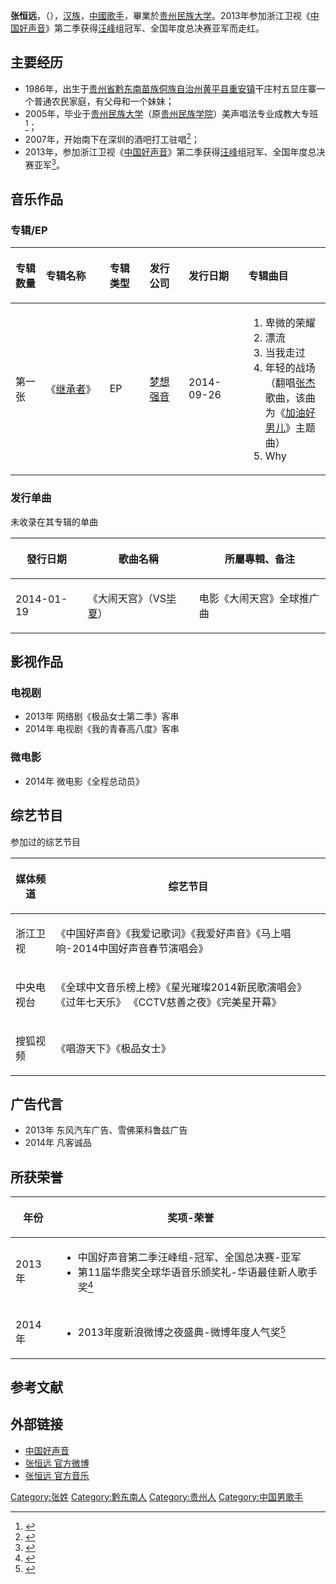 {{Veil|time=2015-09-12T06:37:26+00:00}}
{{藝人
| 姓名 = 张恒远
| 類型 = 男歌手
| 圖片 = 
| 圖片簡介 = 
| 英文名 =  
| 暱稱 = 恒远
| 國籍 = {{PRC}}
| 出生日期 = {{Birth date and age|1986|9|11}}
| 出生地點 = {{CHN}}[[贵州省|贵州省]][[黔东南州|黔东南州]][[黄平县|黄平县]]
| 職業 = [[歌手|歌手]] 
| 語言 = [[汉语|汉语]]（[[普通话|普通话]]）
| 教育程度 = [[贵州民族大学|贵州民族大学]]
| 音樂類型 = [[華語流行|華語流行]]
| 活躍年代 = 2013年-至今
| 唱片公司 = [[梦想强音|梦想强音]]（2013年－） 
| 經紀公司 = [[灿星文化|灿星文化]]（2013年－）
| 網站 = http://weibo.com/u/2192772230 张恒远個人微博
}}

'''张恒远'''，（{{bd|1986年|9月11日|catIdx=Z张}}），[[汉族|汉族]]，[[中國|中國]][[歌手|歌手]]，畢業於[[贵州民族大学|贵州民族大学]]。2013年参加浙江卫视《[[中国好声音|中国好声音]]》第二季获得[[汪峰|汪峰]]组冠军、全国年度总决赛亚军而走红。

==主要经历==
*1986年，出生于[[贵州省|贵州省]][[黔东南苗族侗族自治州|黔东南苗族侗族自治州]][[黄平县|黄平县]][[重安镇|重安镇]]干庄村五显庄寨一个普通农民家庭，有父母和一个妹妹；
*2005年，毕业于[[贵州民族大学|贵州民族大学]]（原[[贵州民族学院|贵州民族学院]]）美声唱法专业成教大专班<ref>{{Cite web |url=http://news.163.com/13/1009/10/9AO4COP300014AEE.html |title=张恒远始终不肯离开音乐 |access-date=2013-12-11 |archive-url=https://web.archive.org/web/20131213234201/http://news.163.com/13/1009/10/9AO4COP300014AEE.html |archive-date=2013-12-13 |dead-url=yes }}</ref>；
*2007年，开始南下在深圳的酒吧打工驻唱<ref>{{Cite web |url=http://ent.sina.com.cn/y/2013-10-09/14374020527.shtml |title=张恒远始终围着音乐转 曾卖乐器教弹吉他 |access-date=2013-12-11 |archive-date=2019-09-19 |archive-url=https://web.archive.org/web/20190919042425/http://ent.sina.com.cn/y/2013-10-09/14374020527.shtml |dead-url=no }}</ref>；
*2013年，参加浙江卫视《[[中国好声音|中国好声音]]》第二季获得[[汪峰|汪峰]]组冠军、全国年度总决赛亚军<ref>{{Cite web |url=http://ent.qq.com/a/20131008/012855.htm |title=汪峰爱徒张恒远惜败李琦 获赞好声音无冕之王 |access-date=2013-12-11 |archive-date=2019-12-08 |archive-url=https://web.archive.org/web/20191208025023/https://ent.qq.com/a/20131008/012855.htm |dead-url=no }}</ref>。

==音乐作品==
===专辑/EP===
{| class="wikitable"
!align="left" width="75px"|  专辑数量
!align="left" width="225px"| 专辑名称
!align="left" width="120px"| 专辑类型
!align="left" width="125px"| 发行公司
!align="left" width="150px"| 发行日期
!align="left" width="255px"| 专辑曲目
|-
! 第一张
! 《[[继承者|继承者]]》
| EP
| [[梦想强音|梦想强音]]
| 2014-09-26
| {{HideH|曲目}}
# 卑微的荣耀
# 漂流
# 当我走过
# 年轻的战场（翻唱[[张杰|张杰]]歌曲，该曲为《[[加油好男儿|加油好男儿]]》主题曲）
# Why
{{HideF}}
|}
===发行单曲===
未收录在其专辑的单曲
{| class="wikitable"
|-
! 發行日期  !! 歌曲名稱 !! 所屬專輯、备注
|-
| 2014-01-19 || 《大闹天宫》（VS[[毕夏|毕夏]]） || 电影《大闹天宫》全球推广曲  
|}

==影视作品==
===电视剧===
*2013年 网络剧《极品女士第二季》客串
*2014年 电视剧《我的青春高八度》客串

===微电影===
*2014年 微电影《全程总动员》
==综艺节目==
参加过的综艺节目
{| class="wikitable"
|-
! 媒体频道  !! 综艺节目
|-
| 浙江卫视 || 《中国好声音》《我爱记歌词》《我爱好声音》《马上唱响-2014中国好声音春节演唱会》  
|-
| 中央电视台 ||《全球中文音乐榜上榜》《星光璀璨2014新民歌演唱会》 《过年七天乐》 《CCTV慈善之夜》《完美星开幕》
|-
| 搜狐视频 ||《唱游天下》《极品女士》
|}

==广告代言==
*2013年 东风汽车广告、雪佛莱科鲁兹广告
*2014年 凡客诚品

==所获荣誉==
{| class="wikitable"
|-
! 年份  !! 奖项-荣誉
|-
| 2013年  || 
*中国好声音第二季汪峰组-冠军、全国总决赛-亚军
*第11届华鼎奖全球华语音乐颁奖礼-华语最佳新人歌手奖<ref>{{Cite web |url=http://sichuan.scol.com.cn/fffy/content/2013-12/19/content_6619499.htm?node=894 |title=张恒远获华语音乐最佳新人歌手奖 |access-date=2014-02-16 |archive-date=2016-03-05 |archive-url=https://web.archive.org/web/20160305021529/http://sichuan.scol.com.cn/fffy/content/2013-12/19/content_6619499.htm?node=894 |dead-url=no }}</ref>
|-
| 2014年  ||
*2013年度新浪微博之夜盛典-微博年度人气奖<ref>{{Cite web |url=http://ent.sina.com.cn/y/2014-01-16/19014082939.shtml |title=张恒远毕夏获微博人气大奖 |access-date=2014-02-16 |archive-date=2019-09-18 |archive-url=https://web.archive.org/web/20190918114918/http://ent.sina.com.cn/y/2014-01-16/19014082939.shtml |dead-url=no }}</ref>
|}

==参考文献==
{{reflist}}
==外部链接==
*[[中国好声音|中国好声音]]
*[http://weibo.com/u/2192772230 张恒远 官方微博] {{Wayback|url=http://weibo.com/u/2192772230 |date=20140118194322 }}
*[https://web.archive.org/web/20150619002252/http://music.baidu.com/artist/69366236 张恒远 官方音乐]

{{好声音家族}}
{{DEFAULTSORT:Z张}}
[[Category:张姓|Category:张姓]]
[[Category:黔东南人|Category:黔东南人]]
[[Category:贵州人|Category:贵州人]]
[[Category:中国男歌手|Category:中国男歌手]]